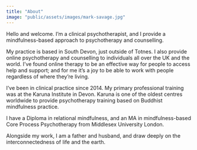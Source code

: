 ```yaml
---
title: "About"
image: "public/assets/images/mark-savage.jpg"
---
```


Hello and welcome. I’m a clinical psychotherapist, and I provide a mindfulness-based approach to psychotherapy and counselling.

My practice is based in South Devon, just outside of Totnes. I also provide online psychotherapy and counselling to individuals all over the UK and the world. I’ve found online therapy to be an effective way for people to access help and support; and for me it’s a joy to be able to work with people regardless of where they’re living.

I’ve been in clinical practice since 2014. My primary professional training was at the Karuna Institute in Devon. Karuna is one of the oldest centres worldwide to provide psychotherapy training based on Buddhist mindfulness practice.

I have a Diploma in relational mindfulness, and an MA in mindfulness-based Core Process Psychotherapy from Middlesex University London.

Alongside my work, I am a father and husband, and draw deeply on the interconnectedness of life and the earth.
